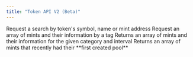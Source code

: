 ```yaml
---
title: "Token API V2 (Beta)"
---
```


<CardGroup>
  <Card title="Search" href="/api/token-api/v2/search" icon="file-lines" horizontal>
    Request a search by token's symbol, name or mint address
  </Card>
  <Card title="Tag" href="/api/token-api/v2/tag" icon="file-lines" horizontal>
    Request an array of mints and their information by a tag
  </Card>
  <Card title="Category" href="/api/token-api/v2/category" icon="file-lines" horizontal>
    Returns an array of mints and their information for the given category and interval
  </Card>
  <Card title="Recent" href="/api/token-api/v2/recent" icon="file-lines" horizontal>
    Returns an array of mints that recently had their **first created pool**
  </Card>
</CardGroup>
